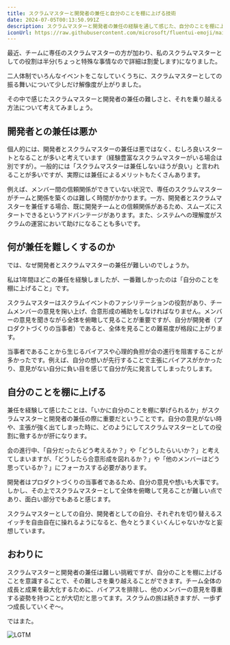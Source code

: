 ```yaml
---
title: スクラムマスターと開発者の兼任と自分のことを棚に上げる技術
date: 2024-07-05T00:13:50.991Z
description: スクラムマスターと開発者の兼任の経験を通して感じた、自分のことを棚に上げる技術の重要性について考えます。
iconUrl: https://raw.githubusercontent.com/microsoft/fluentui-emoji/main/assets/Cyclone/Flat/cyclone_flat.svg
---
```



最近、チームに専任のスクラムマスターの方が加わり、私のスクラムマスターとしての役割は半分(ちょっと特殊な事情なので詳細は割愛します)になりました。

二人体制でいろんなイベントをこなしていくうちに、スクラムマスターとしての振る舞いについて少しだけ解像度が上がりました。

その中で感じたスクラムマスターと開発者の兼任の難しさと、それを乗り越える方法について考えてみましょう。

## 開発者との兼任は悪か
個人的には、開発者とスクラムマスターの兼任は悪ではなく、むしろ良いスタートとなることが多いと考えています（経験豊富なスクラムマスターがいる場合は別ですが）。一般的には「スクラムマスターは兼任しないほうが良い」と言われることが多いですが、実際には兼任によるメリットもたくさんあります。

例えば、メンバー間の信頼関係ができていない状況で、専任のスクラムマスターがチームと関係を築くのは難しく時間がかかります。一方、開発者とスクラムマスターを兼任する場合、既に開発チームとの信頼関係があるため、スムーズにスタートできるというアドバンテージがあります。また、システムへの理解度がスクラムの運営において助けになることも多いです。


## 何が兼任を難しくするのか
では、なぜ開発者とスクラムマスターの兼任が難しいのでしょうか。

私は1年間ほどこの兼任を経験しましたが、一番難しかったのは「自分のことを棚に上げること」です。

スクラムマスターはスクラムイベントのファシリテーションの役割があり、チームメンバーの意見を掬い上げ、合意形成の補助をしなければなりません。メンバーの意見を聞きながら全体を俯瞰して見ることが重要ですが、自分が開発者（プロダクトづくりの当事者）であると、全体を見ることの難易度が格段に上がります。

当事者であることから生じるバイアスや心理的負担が会の進行を阻害することが多かったです。例えば、自分の想いが先行することで主張にバイアスがかかったり、意見がない自分に負い目を感じて自分が先に発言してしまったりします。


## 自分のことを棚に上げる

兼任を経験して感じたことは、「いかに自分のことを棚に挙げられるか」がスクラムマスターと開発者の兼任の際に重要だということです。自分の意見がない時や、主張が強く出てしまった時に、どのようにしてスクラムマスターとしての役割に徹するかが肝になります。

会の進行中、「自分だったらどう考えるか？」や「どうしたらいいか？」と考えてしまいますが、「どうしたら合意形成を図れるか？」や「他のメンバーはどう思っているか？」にフォーカスする必要があります。

開発者はプロダクトづくりの当事者であるため、自分の意見や想いも大事です。しかし、その上でスクラムマスターとして全体を俯瞰して見ることが難しい点であり、面白い部分でもあると感じます。

スクラムマスターとしての自分、開発者としての自分、それぞれを切り替えるスイッチを自由自在に操れるようになると、色々とうまくいくんじゃないかなと妄想しています。

## おわりに

スクラムマスターと開発者の兼任は難しい挑戦ですが、自分のことを棚に上げることを意識することで、その難しさを乗り越えることができます。チーム全体の成長と成果を最大化するために、バイアスを排除し、他のメンバーの意見を尊重する姿勢を持つことが大切だと思ってます。スクラムの旅は続きますが、一歩ずつ成長していくぞ〜。

ではまた。

![LGTM](https://images.ctfassets.net/rd8mwctho8md/eSnPVuw8m9qlMHGG22afp/9ac0894aa0f622cbf33cc2c25ebed723/DSC_0650.webp?w=640&q=100&fm=webp)